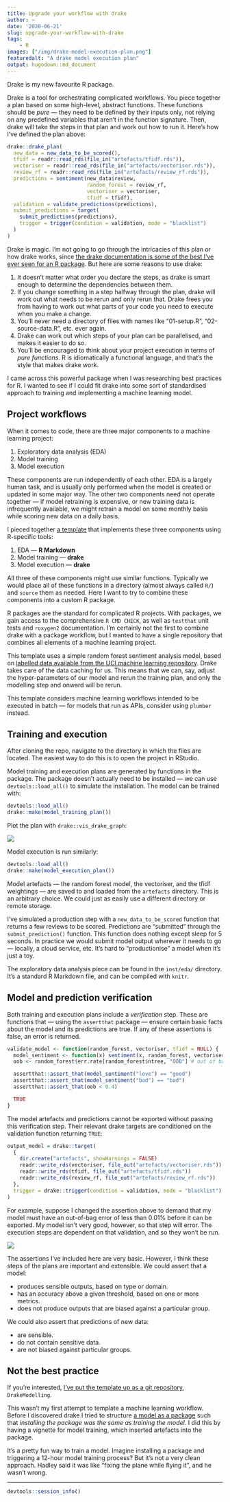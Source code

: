 ```yaml
---
title: Upgrade your workflow with drake
author: ~
date: '2020-06-21'
slug: upgrade-your-workflow-with-drake
tags:
    - R
images: ["/img/drake-model-execution-plan.png"]
featuredalt: "A drake model execution plan"
output: hugodown::md_document
---
```


Drake is my new favourite R package.

Drake is a tool for orchestrating complicated workflows. You piece together a plan based on some high-level, abstract functions. These functions should be _pure_ --- they need to be defined by their inputs only, not relying on any predefined variables that aren't in the function signature. Then, drake will take the steps in that plan and work out how to run it. Here's how I've defined the plan above:

```r
drake::drake_plan(
  new_data = new_data_to_be_scored(),
  tfidf = readr::read_rds(file_in("artefacts/tfidf.rds")),
  vectoriser = readr::read_rds(file_in("artefacts/vectoriser.rds")),
  review_rf = readr::read_rds(file_in("artefacts/review_rf.rds")),
  predictions = sentiment(new_data$review,
                          random_forest = review_rf,
                          vectoriser = vectoriser,
                          tfidf = tfidf),
  validation = validate_predictions(predictions),
  submit_predictions = target(
    submit_predictions(predictions),
    trigger = trigger(condition = validation, mode = "blacklist")
  )
)
```

Drake is magic. I'm not going to go through the intricacies of this plan or how drake works, since [the drake documentation is some of the best I've ever seen for an R package](https://books.ropensci.org/drake/). But here are some reasons to use drake:

1) It doesn't matter what order you declare the steps, as drake is smart enough to determine the dependencies between them.
1) If you change something in a step halfway through the plan, drake will work out what needs to be rerun and only rerun that. Drake frees you from having to work out what parts of your code you need to execute when you make a change.
1) You'll never need a directory of files with names like "01-setup.R", "02-source-data.R", etc. ever again.
1) Drake can work out which steps of your plan can be parallelised, and makes it easier to do so.
1) You'll be encouraged to think about your project execution in terms of _pure functions_. R is idiomatically a functional language, and that's the style that makes drake work.

I came across this powerful package when I was researching best practices for R. I wanted to see if I could fit drake into some sort of standardised approach to training and implementing a machine learning model.

## Project workflows

When it comes to code, there are three major components to a machine learning project:

1) Exploratory data analysis (EDA)
2) Model training
3) Model execution

These components are run independently of each other. EDA is a largely human task, and is usually only performed when the model is created or updated in some major way. The other two components need not operate together --- if model retraining is expensive, or new training data is infrequently available, we might retrain a model on some monthly basis while scoring new data on a daily basis.

I pieced together [a template](https://github.com/mdneuzerling/DrakeModelling) that implements these three components using R-specific tools:

1) EDA --- **R Markdown**
2) Model training --- **drake**
3) Model execution --- **drake**

All three of these components might use similar functions. Typically we would place all of these functions in a directory (almost always called `R/`) and `source` them as needed. Here I want to try to combine these components into a custom R package.

R packages are the standard for complicated R projects. With packages, we gain access to the comprehensive `R CMD CHECK`, as well as `testthat` unit tests and `roxygen2` documentation. I'm certainly not the first to combine drake with a package workflow, but I wanted to have a single repository that combines all elements of a machine learning project.

This template uses a simple random forest sentiment analysis model, based on [labelled data available from the UCI machine learning repository](https://archive.ics.uci.edu/ml/datasets/Sentiment+Labelled+Sentences). Drake takes care of the data caching for us. This means that we can, say, adjust the hyper-parameters of our model and rerun the training plan, and only the modelling step and onward will be rerun.

This template considers machine learning workflows intended to be executed in batch --- for models that run as APIs, consider using `plumber` instead.

## Training and execution

After cloning the repo, navigate to the directory in which the files are located. The easiest way to do this is to open the project in RStudio.

Model training and execution plans are generated by functions in the package. The package doesn't actually need to be installed --- we can use `devtools::load_all()` to simulate the installation. The model can be trained with:

```r
devtools::load_all()
drake::make(model_training_plan())
```

Plot the plan with `drake::vis_drake_graph`:

![](drake-model-training-plan.png)

Model execution is run similarly:

```r
devtools::load_all()
drake::make(model_execution_plan())
```

Model artefacts --- the random forest model, the vectoriser, and the tfidf weightings --- are saved to and loaded from the `artefacts` directory. This is an arbitrary choice. We could just as easily use a different directory or remote storage.

I've simulated a production step with a `new_data_to_be_scored` function that returns a few reviews to be scored. Predictions are "submitted" through the `submit_prediction()` function. This function does nothing except sleep for 5 seconds. In practice we would submit model output wherever it needs to go --- locally, a cloud service, etc. It's hard to "productionise" a model when it's just a toy.

The exploratory data analysis piece can be found in the `inst/eda/` directory. It's a standard R Markdown file, and can be compiled with `knitr`.

## Model and prediction verification

Both training and execution plans include a _verification_ step. These are functions that --- using the `assertthat` package --- ensure certain basic facts about the model and its predictions are true. If any of these assertions is false, an error is returned.

```r
validate_model <- function(random_forest, vectoriser, tfidf = NULL) {
  model_sentiment <- function(x) sentiment(x, random_forest, vectoriser, tfidf)
  oob <- random_forest$err.rate[random_forest$ntree, "OOB"] # out of bag error

  assertthat::assert_that(model_sentiment("love") == "good")
  assertthat::assert_that(model_sentiment("bad") == "bad")
  assertthat::assert_that(oob < 0.4)

  TRUE
}
```

The model artefacts and predictions cannot be exported without passing this verification step. Their relevant drake targets are conditioned on the validation function returning `TRUE`:

```r
output_model = drake::target(
  {
    dir.create("artefacts", showWarnings = FALSE)
    readr::write_rds(vectoriser, file_out("artefacts/vectoriser.rds"))
    readr::write_rds(tfidf, file_out("artefacts/tfidf.rds"))
    readr::write_rds(review_rf, file_out("artefacts/review_rf.rds"))
  },
  trigger = drake::trigger(condition = validation, mode = "blacklist")
)
```

For example, suppose I changed the assertion above to demand that my model must have an out-of-bag error of less than 0.01% before it can be exported. My model isn't very good, however, so that step will error. The execution steps are dependent on that validation, and so they won't be run.

![](failed-validation.png)

The assertions I've included here are very basic. However, I think these steps of the plans are important and extensible. We could assert that a model:

* produces sensible outputs, based on type or domain.
* has an accuracy above a given threshold, based on one or more metrics.
* does not produce outputs that are biased against a particular group.

We could also assert that predictions of new data:

* are sensible.
* do not contain sensitive data.
* are not biased against particular groups.

## Not the best practice

If you're interested, [I've put the template up as a git repository](https://github.com/mdneuzerling/DrakeModelling), `DrakeModelling`.

This wasn't my first attempt to template a machine learning workflow. Before I discovered drake I tried to structure [a model as a package](https://github.com/mdneuzerling/ModelAsAPackage) such that _installing the package was the same as training the model_. I did this by having a vignette for model training, which inserted artefacts into the package.

It's a pretty fun way to train a model. Imagine installing a package and triggering a 12-hour model training process? But it's not a very clean approach. Hadley said it was like "fixing the plane while flying it", and he wasn't wrong.

***
```r
devtools::session_info()
```